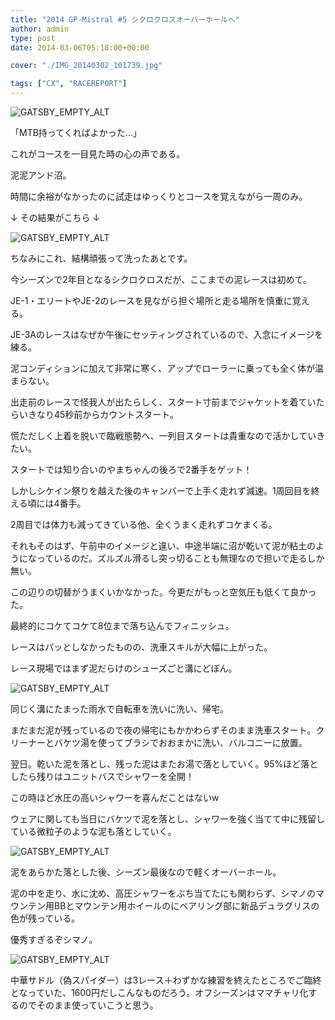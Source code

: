 ---
title: "2014 GP-Mistral #5 シクロクロスオーバーホールへ"
author: admin
type: post
date: 2014-03-06T05:18:00+00:00

cover: "./IMG_20140302_101739.jpg"

tags: ["CX", "RACEREPORT"]
---

![GATSBY_EMPTY_ALT](./IMG_20140302_101739.jpg)

「MTB持ってくればよかった…」

これがコースを一目見た時の心の声である。

泥泥アンド沼。

時間に余裕がなかったのに試走はゆっくりとコースを覚えながら一周のみ。

↓ その結果がこちら ↓

![GATSBY_EMPTY_ALT](./IMG_20140302_081135.jpg)

ちなみにこれ、結構頑張って洗ったあとです。

今シーズンで2年目となるシクロクロスだが、ここまでの泥レースは初めて。

JE-1・エリートやJE-2のレースを見ながら担ぐ場所と走る場所を慎重に覚える。

JE-3Aのレースはなぜか午後にセッティングされているので、入念にイメージを練る。

泥コンディションに加えて非常に寒く、アップでローラーに乗っても全く体が温まらない。

出走前のレースで怪我人が出たらしく、スタート寸前までジャケットを着ていたらいきなり45秒前からカウントスタート。

慌ただしく上着を脱いで臨戦態勢へ、一列目スタートは貴重なので活かしていきたい。

スタートでは知り合いのやまちゃんの後ろで2番手をゲット！

しかしシケイン祭りを越えた後のキャンバーで上手く走れず減速。1周回目を終える頃には4番手。

2周目では体力も減ってきている他、全くうまく走れずコケまくる。

それもそのはず、午前中のイメージと違い、中途半端に沼が乾いて泥が粘土のようになっているのだ。ズルズル滑るし突っ切ることも無理なので担いで走るしか無い。

この辺りの切替がうまくいかなかった。今更だがもっと空気圧も低くて良かった。

最終的にコケてコケて8位まで落ち込んでフィニッシュ。

レースはパッとしなかったものの、洗車スキルが大幅に上がった。

レース現場ではまず泥だらけのシューズごと溝にどぼん。

![GATSBY_EMPTY_ALT](./IMG_20140302_130640.jpg)

同じく溝にたまった雨水で自転車を洗いに洗い、帰宅。

まだまだ泥が残っているので夜の帰宅にもかかわらずそのまま洗車スタート。クリーナーとバケツ湯を使ってブラシでおおまかに洗い、バルコニーに放置。

翌日。乾いた泥を落とし、残った泥はまたお湯で落としていく。95%ほど落としたら残りはユニットバスでシャワーを全開！

この時ほど水圧の高いシャワーを喜んだことはないw

ウェアに関しても当日にバケツで泥を落とし、シャワーを強く当てて中に残留している微粒子のような泥も落としていく。

![GATSBY_EMPTY_ALT](./IMG_20140304_215726.jpg)

泥をあらかた落とした後、シーズン最後なので軽くオーバーホール。

泥の中を走り、水に沈め、高圧シャワーをぶち当てたにも関わらず、シマノのマウンテン用BBとマウンテン用ホイールのにベアリング部に新品デュラグリスの色が残っている。

優秀すぎるぞシマノ。

![GATSBY_EMPTY_ALT](./IMG_20140304_213133.jpg)

中華サドル（偽スパイダー）は3レース＋わずかな練習を終えたところでご臨終となっていた、1600円だしこんなものだろう。オフシーズンはママチャリ化するのでそのまま使っていこうと思う。
